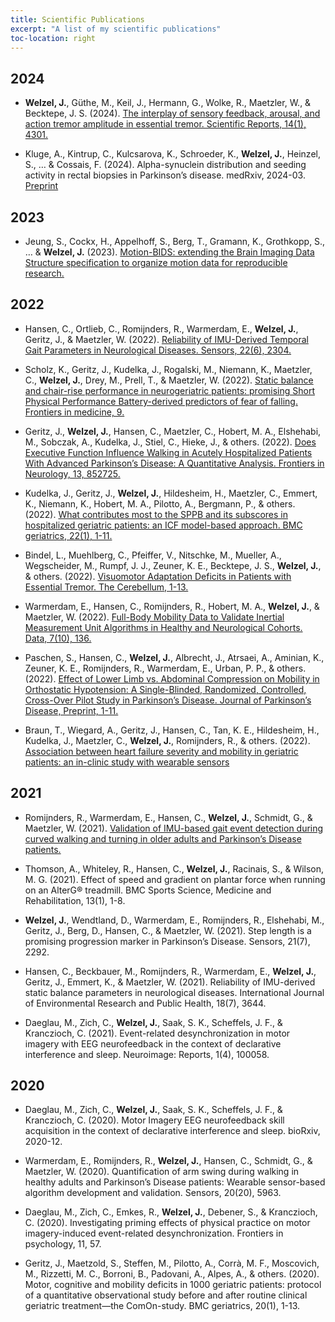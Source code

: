 ```yaml
---
title: Scientific Publications
excerpt: "A list of my scientific publications"
toc-location: right
---
```


## 2024

- **Welzel, J.**, Güthe, M., Keil, J., Hermann, G., Wolke, R., Maetzler, W., & Becktepe, J. S. (2024). [The interplay of sensory feedback, arousal, and action tremor amplitude in essential tremor. Scientific Reports, 14(1), 4301.](https://www.nature.com/articles/s41598-024-54528-5)

- Kluge, A., Kintrup, C., Kulcsarova, K., Schroeder, K., **Welzel, J.**, Heinzel, S., ... & Cossais, F. (2024). Alpha-synuclein distribution and seeding activity in rectal biopsies in Parkinson's disease. medRxiv, 2024-03. [Preprint](https://www.medrxiv.org/content/10.1101/2024.03.29.24304902.full.pdf)

## 2023

- Jeung, S., Cockx, H., Appelhoff, S., Berg, T., Gramann, K., Grothkopp, S., ... & **Welzel, J.** (2023). [Motion-BIDS: extending the Brain Imaging Data Structure specification to organize motion data for reproducible research.](https://osf.io/preprints/psyarxiv/w6z79)


## 2022


-   Hansen, C., Ortlieb, C., Romijnders, R., Warmerdam, E., **Welzel, J.**, Geritz, J., & Maetzler, W. (2022). [Reliability of IMU-Derived Temporal Gait Parameters in Neurological Diseases. Sensors, 22(6), 2304.](https://www.mdpi.com/1424-8220/22/6/2304)

-   Scholz, K., Geritz, J., Kudelka, J., Rogalski, M., Niemann, K., Maetzler, C., **Welzel, J.**, Drey, M., Prell, T., & Maetzler, W. (2022). [Static balance and chair-rise performance in neurogeriatric patients: promising Short Physical Performance Battery-derived predictors of fear of falling. Frontiers in medicine, 9.](https://www.ncbi.nlm.nih.gov/pmc/articles/PMC9253572/)

-   Geritz, J., **Welzel, J.**, Hansen, C., Maetzler, C., Hobert, M. A., Elshehabi, M., Sobczak, A., Kudelka, J., Stiel, C., Hieke, J., & others. (2022). [Does Executive Function Influence Walking in Acutely Hospitalized Patients With Advanced Parkinson's Disease: A Quantitative Analysis. Frontiers in Neurology, 13, 852725.](https://www.frontiersin.org/articles/10.3389/fneur.2022.852725/pdf)

-   Kudelka, J., Geritz, J., **Welzel, J.**, Hildesheim, H., Maetzler, C., Emmert, K., Niemann, K., Hobert, M. A., Pilotto, A., Bergmann, P., & others. (2022). [What contributes most to the SPPB and its subscores in hospitalized geriatric patients: an ICF model-based approach. BMC geriatrics, 22(1), 1-11.](https://bmcgeriatr.biomedcentral.com/articles/10.1186/s12877-022-03358-z)

-   Bindel, L., Muehlberg, C., Pfeiffer, V., Nitschke, M., Mueller, A., Wegscheider, M., Rumpf, J. J., Zeuner, K. E., Becktepe, J. S., **Welzel, J.**, & others. (2022). [Visuomotor Adaptation Deficits in Patients with Essential Tremor. The Cerebellum, 1-13.](https://link.springer.com/article/10.1007/s12311-022-01474-5)

-   Warmerdam, E., Hansen, C., Romijnders, R., Hobert, M. A., **Welzel, J.**, & Maetzler, W. (2022). [Full-Body Mobility Data to Validate Inertial Measurement Unit Algorithms in Healthy and Neurological Cohorts. Data, 7(10), 136.](https://www.mdpi.com/2306-5729/7/10/136)

-   Paschen, S., Hansen, C., **Welzel, J.**, Albrecht, J., Atrsaei, A., Aminian, K., Zeuner, K. E., Romijnders, R., Warmerdam, E., Urban, P. P., & others. (2022). [Effect of Lower Limb vs. Abdominal Compression on Mobility in Orthostatic Hypotension: A Single-Blinded, Randomized, Controlled, Cross-Over Pilot Study in Parkinson’s Disease. Journal of Parkinson's Disease, Preprint, 1-11.](https://content.iospress.com/articles/journal-of-parkinsons-disease/jpd223406)

-   Braun, T., Wiegard, A., Geritz, J., Hansen, C., Tan, K. E., Hildesheim, H., Kudelka, J., Maetzler, C., **Welzel, J.**, Romijnders, R., & others. (2022). [Association between heart failure severity and mobility in geriatric patients: an in-clinic study with wearable sensors](https://www.sciopen.com/article/10.11909/j.issn.1671-5411.2022.09.010)


## 2021

-   Romijnders, R., Warmerdam, E., Hansen, C., **Welzel, J.**, Schmidt, G., & Maetzler, W. (2021). [Validation of IMU-based gait event detection during curved walking and turning in older adults and Parkinson’s Disease patients.](https://link.springer.com/article/10.1186/s12984-021-00828-0) 

-   Thomson, A., Whiteley, R., Hansen, C., **Welzel, J.**, Racinais, S., & Wilson, M. G. (2021). Effect of speed and gradient on plantar force when running on an AlterG® treadmill. BMC Sports Science, Medicine and Rehabilitation, 13(1), 1-8.

-   **Welzel, J.**, Wendtland, D., Warmerdam, E., Romijnders, R., Elshehabi, M., Geritz, J., Berg, D., Hansen, C., & Maetzler, W. (2021). Step length is a promising progression marker in Parkinson’s Disease. Sensors, 21(7), 2292.

-   Hansen, C., Beckbauer, M., Romijnders, R., Warmerdam, E., **Welzel, J.**, Geritz, J., Emmert, K., & Maetzler, W. (2021). Reliability of IMU-derived static balance parameters in neurological diseases. International Journal of Environmental Research and Public Health, 18(7), 3644.

-   Daeglau, M., Zich, C., **Welzel, J.**, Saak, S. K., Scheffels, J. F., & Kranczioch, C. (2021). Event-related desynchronization in motor imagery with EEG neurofeedback in the context of declarative interference and sleep. Neuroimage: Reports, 1(4), 100058.


## 2020

-   Daeglau, M., Zich, C., **Welzel, J.**, Saak, S. K., Scheffels, J. F., & Kranczioch, C. (2020). Motor Imagery EEG neurofeedback skill acquisition in the context of declarative interference and sleep. bioRxiv, 2020-12.

-   Warmerdam, E., Romijnders, R., **Welzel, J.**, Hansen, C., Schmidt, G., & Maetzler, W. (2020). Quantification of arm swing during walking in healthy adults and Parkinson’s Disease patients: Wearable sensor-based algorithm development and validation. Sensors, 20(20), 5963.
-   Daeglau, M., Zich, C., Emkes, R., **Welzel, J.**, Debener, S., & Kranczioch, C. (2020). Investigating priming effects of physical practice on motor imagery-induced event-related desynchronization. Frontiers in psychology, 11, 57.

-   Geritz, J., Maetzold, S., Steffen, M., Pilotto, A., Corrà, M. F., Moscovich, M., Rizzetti, M. C., Borroni, B., Padovani, A., Alpes, A., & others. (2020). Motor, cognitive and mobility deficits in 1000 geriatric patients: protocol of a quantitative observational study before and after routine clinical geriatric treatment—the ComOn-study. BMC geriatrics, 20(1), 1-13.